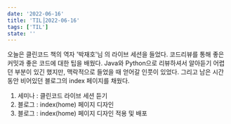 ```yaml
---
date: '2022-06-16'
title: 'TIL⎟2022-06-16'
tags: ['TIL']
state: ''
---
```


오늘은 클린코드 책의 역자 '박재호'님 의 라이브 세션을 들었다. 
코드리뷰를 통해 좋은 커밋과 좋은 코드에 대한 팁을 배웠다. 
Java와 Python으로 리뷰하셔서 알아듣기 어렵던 부분이 있긴 했지만,
맥락적으로 들었을 때 얻어갈 인풋이 있었다. 
그리고 남은 시간 동안 비어있던 블로그의 index 페이지를 채웠다.

1. 세미나 : 클린코드 라이브 세션 듣기
2. 블로그 : index(home) 페이지 디자인
3. 블로그 : index(home) 페이지 디자인 적용 및 배포
